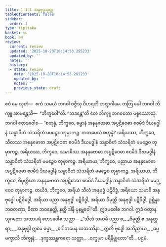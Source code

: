 ```yaml
---
title: 1.1.1 အနုဗုဒ္ဓသုတ္တ
tableOfContents: false
sidebar:
  order: 1
type: tipitaka
basket: su
book: a4
review:
  current: review
  updated: '2025-10-20T16:14:53.295233'
  updated_by: ''
  notes: ''
  history:
  - state: review
    date: '2025-10-20T16:14:53.295233'
    updated_by: ''
    notes: ''
    previous_state: draft
---
```



<DynamicBreadcrumb />


<ReviewStatus review={frontmatter.review} showDetails={true} />

<HypothesisAnnotation frontmatter={frontmatter} />

<Division number="1" book="a4" e="ch" v="15" p="307">

<Paragraph number="2" book="a4">
ဧဝံ မေ သုတံ—  ဧကံ သမယံ ဘဂဝါ ဝဇ္ဇီသု ဝိဟရတိ ဘဏ္ဍဂါမေ. တတြ ခေါ ဘဂဝါ ဘိက္ခူ အာမန္တေသိ—  “ဘိက္ခဝေါ”တိ. “ဘဒန္တေ”တိ တေ ဘိက္ခူ ဘဂဝတော ပစ္စဿောသုံ. ဘဂဝါ ဧတဒဝေါစ—
</Paragraph>

<Paragraph number="3" book="a4">
“စတုန္နံ, ဘိက္ခဝေ, ဓမ္မာနံ အနနုဗောဓာ အပ္ပဋိဝေဓာ ဧဝမိဒံ ဒီဃမဒ္ဓါနံ သန္ဓာဝိတံ သံသရိတံ မမဉ္စေဝ တုမှာကဉ္စ. ကတမေသံ စတုန္နံ? အရိယဿ, ဘိက္ခဝေ, သီလဿ အနနုဗောဓာ အပ္ပဋိဝေဓာ ဧဝမိဒံ ဒီဃမဒ္ဓါနံ သန္ဓာဝိတံ သံသရိတံ မမဉ္စေဝ တုမှာကဉ္စ. အရိယဿ, ဘိက္ခဝေ, သမာဓိဿ အနနုဗောဓာ အပ္ပဋိဝေဓာ ဧဝမိဒံ ဒီဃမဒ္ဓါနံ သန္ဓာဝိတံ သံသရိတံ မမဉ္စေဝ တုမှာကဉ္စ. အရိယာယ, ဘိက္ခဝေ, ပညာယ အနနုဗောဓာ အပ္ပဋိဝေဓာ ဧဝမိဒံ ဒီဃမဒ္ဓါနံ သန္ဓာဝိတံ သံသရိတံ မမဉ္စေဝ တုမှာကဉ္စ. အရိယာယ, ဘိက္ခဝေ, ဝိမုတ္တိယာ အနနုဗောဓာ အပ္ပဋိဝေဓာ ဧဝမိဒံ ဒီဃမဒ္ဓါနံ သန္ဓာဝိတံ သံသရိတံ မမဉ္စေဝ တုမှာကဉ္စ. တယိဒံ, ဘိက္ခဝေ, အရိယံ သီလံ အနုဗုဒ္ဓံ ပဋိဝိဒ္ဓံ, အရိယော သမာဓိ အနုဗုဒ္ဓေါ ပဋိဝိဒ္ဓေါ, အရိယာ ပညာ အနုဗုဒ္ဓါ ပဋိဝိဒ္ဓါ, အရိယာ ဝိမုတ္တိ အနုဗုဒ္ဓါ ပဋိဝိဒ္ဓါ, ဥစ္ဆိန္နာ ဘဝတဏှာ, ခီဏာ ဘဝနေတ္တိ, နတ္ထိ ဒါနိ ပုနဗ္ဘဝေါ”တိ.
</Paragraph>

<Paragraph number="4" book="a4">
ဣဒမဝေါစ ဘဂဝါ. ဣဒံ ဝတွာန သုဂတော အထာပရံ ဧတဒဝေါစ သတ္ထာ—
</Paragraph>

<Paragraph number="5" type="verses" book="a4">
_“သီလံ သမာဓိ ပညာ စ,_  
_ဝိမုတ္တိ စ အနုတ္တရာ;_  
_အနုဗုဒ္ဓါ ဣမေ ဓမ္မာ,_  
_ဂေါတမေန ယသဿိနာ._  

</Paragraph>

<Paragraph number="6" type="verses" book="a4">
ဣတိ ဗုဒ္ဓေါ အဘိညာယ,_  
_ဓမ္မမက္ခာသိ ဘိက္ခုနံ;_  
_ဒုက္ခဿန္တကရော သတ္ထာ,_  
_စက္ခုမာ ပရိနိဗ္ဗုတော”တိ._  


</Paragraph>
</Division>

<Paragraph number="7" type="center" book="a4">
ပဌမံ.
</Paragraph>